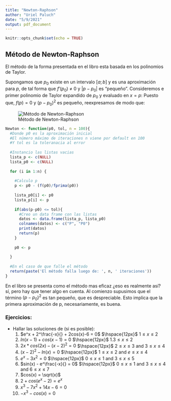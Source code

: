 ```yaml
---
title: "Newton-Raphson"
author: "Uriel Paluch"
date: "5/9/2021"
output: pdf_document
---
```


```r
knitr::opts_chunk$set(echo = TRUE)
```


## Método de Newton-Raphson
El método de la forma presentada en el libro esta basada en los polinomios de Taylor.  \

Supongamos que $p_0$ existe en un intervalo $[a;b]$ y es una aproximación para $p$, de tal forma que $f'(p_0)$ $\neq$ 0 y $|p-p_0|$ es "pequeño". Consideremos e primer polinomio de Taylor expandido de $p_0$ y evaluado en $x = p$:
\begin{align*}
  f(p) = f(p_0) + (p - p_0) * f'(p_0) + \frac{(p - p_0)^2}{2} * f''(\xi(p))
\end{align*}
Puesto que, $f(p) = 0$ y $(p - p_0)^2$ es pequeño, reexpresamos de modo que:
\begin{align*}
  p = p_0 - \frac{f(p_0)}{f'(p_0)}
\end{align*}

![Método de Newton-Raphson](img/Newton-Raphson.png)

```r



Newton <- function(p0, tol, n = 100){
  #Donde p0 es la aproximación inicial
  #El número máximo de iteraciones n viene por default en 100
  #Y tol es la toleranacia al error
  
  #Instancio las listas vacias
  lista_p <- c(NULL)
  lista_p0 <- c(NULL)
  
  for (i in 1:n) {
    
    #Calculo p
    p <- p0 - (f(p0)/fprima(p0))
    
    lista_p0[i] <- p0
    lista_p[i] <- p
    
    if(abs(p-p0) <= tol){
      #Creo un data frame con las listas
      datos <- data.frame(lista_p, lista_p0)
      colnames(datos) <- c("P", "P0")
      print(datos)
      return(p)
    }
    
    p0 <- p
    
  }
  
  #En el caso de que falle el método
  return(paste('El método falla luego de: ', n, ' iteraciones'))
}

```

En el libro se presenta como el método mas eficaz ¿eso es realmente así? sí, pero hay que tener algo en cuenta. Al comienzo supusimos que el término $(p-p_0)^2$ es tan pequeño, que es despreciable. Esto implica que la primera aproximación de p, necesariamente, es buena. 

### Ejercicios:
* Hallar las soluciones de (si es posible):
  1. $e^x + 2^\frac{-x}{} + 2cos(x)-6 = 0$   $\hspace{12px}$  $1 \leq x \leq 2$
  2. $ln(x-1) + cos(x-1) = 0$ $\hspace{12px}$  $1.3 \leq x \leq 2$
  3. $2x * cos(2x) - (x-2)^2 = 0$ $\hspace{12px}$  $2 \leq x \leq 3$ and $3 \leq x \leq 4$
  4. $(x-2)^2 - ln(x) = 0$ $\hspace{12px}$  $1 \leq x \leq 2$ and $e \leq x \leq 4$
  5. $e^x - 3x^2 = 0$ $\hspace{12px}$  $0 \leq x \leq 1$ and $3 \leq x \leq 5$
  6. $sin(x) - e^\frac{-x}{} = 0$ $\hspace{12px}$  $0 \leq x \leq 1$ and $3 \leq x \leq 4$ and $6 \leq x \leq 7$
  7. $cos(x) = \sqrt(x)$
  8. $2 + cos(e^x - 2) = e^x$
  9. $x^3 - 7x^2 + 14x - 6 = 0$
  10. $-x^3 - cos(x) = 0$